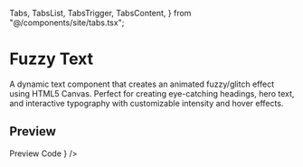   Tabs,
  TabsList,
  TabsTrigger,
  TabsContent,
} from "@/components/site/tabs.tsx";

# Fuzzy Text

A dynamic text component that creates an animated fuzzy/glitch effect using HTML5 Canvas. Perfect for creating eye-catching headings, hero text, and interactive typography with customizable intensity and hover effects.

## Preview

<Tabs defaultValue="preview" className="">
  <TabsList>
    <TabsTrigger value="preview">Preview</TabsTrigger>
    <TabsTrigger value="code">Code</TabsTrigger>
  </TabsList>
  <TabsContent value="preview">
    <ComponentRenderer component={<FuzzyText />} />
  </TabsContent>
  <TabsContent value="code">
    <CodeBlock filePath="app/docs/fuzzy/fuzzy.tsx" />
  </TabsContent>
</Tabs>

